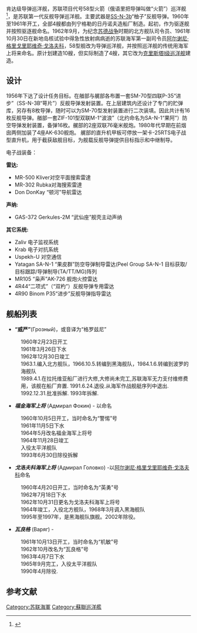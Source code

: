 {{noteTA
|G1=Military
|1=zh-hans:战列舰; zh-hant:戰艦;
}}
{{軍艦模板
|名稱= 肯达级导弹巡洋舰 
|圖片= [[File:Cruiser_Kynda.jpg|300px]]
|照片說明=  
|艦種= 导弹巡洋艦
|艦名=  
|前型= [[斯维尔德洛夫级巡洋舰|斯维尔德洛夫级巡洋舰]]
|次型= [[克里斯塔I级巡洋舰|克里斯塔I级巡洋舰]]
|同型= 4艘
|竣工= 1960年代初
|結局= 2002年退役
|狀態= 
|排水= 
|標準= 4300吨
|基準= 
|滿載= 5330噸
|長度= 142.3米
|闊度= 15.8米
|吃水= 5.1米
|飛行= 
|鍋爐= 4座КVN 95/64型
|引擎= 2台TV-12型蒸氣輪機，92,000马力，双轴双桨双舵
|極速= 34.5節
|續航= 18节3610海里<br />34节2000海里
|燃料=  燃油 
|乘員= 339人（其中军官27人）
|艦載機=直升机平台
|裝備=2座四联裝SM-70/P-35「進步」反舰导弹<br />1座双联ZIF-101/M-1「波浪」防空导弹<br />2座双联76.2毫米舰炮<br />4座30毫米舰炮<br />2座12管RBU-6000“龙卷风”-2反潜火箭发射器<br />2套三联装533毫米鱼雷发射管 
|其他=两台总功率1000千瓦的DG-500型柴油发电机<br />两台总功率1500千瓦的TD-750型涡轮发电机<br />自持力10天
|狀態2= 
|排水2=   
|標準2= 
|基準2= 
|滿載2= 
|長度2= 
|闊度2= 
|吃水2= 
|飛行2= 
|鍋爐2=
|引擎2= 
|極速2= 
|續航2= 
|燃料2=
|乘員2= 
|艦載機2=
}}  
肯达级导弹巡洋舰，苏联项目代号58型火箭（俄语里把导弹叫做“火箭”）巡洋舰<ref name="His10">{{Cite journal|author=Polutov Andrey V.|title=ソ連/ロシア巡洋艦建造史(第10回)|journal=[[世界の艦船|世界の艦船]]|issue=700|pages=156-161|publisher=[[海人社|海人社]]|id=NAID 40016364566|language=ja|date=2009年1月}}</ref>，是苏联第一代反舰导弹巡洋舰。主要武器是[[SS-N-3|SS-N-3b]]“柚子”反舰导弹。1960年至1961年开工，全部4艘都由列宁格勒的日丹诺夫造船厂制造。起初，作为驱逐舰并按照驱逐舰命名。1962年9月，为纪念[[苏德战争|苏德战争]]时期的北方舰队司令员、1961年10月30日在新地岛核试验中得急性放射病病逝的苏联海军第一副司令员[[阿尔谢尼·格里戈里耶维奇·戈洛夫科|阿尔谢尼·格里戈里耶维奇·戈洛夫科]]，58型舰改为导弹巡洋舰，并按照巡洋舰的传统用海军上将来命名。原计划建造10艘，但实际制造了4艘，其它改为[[克里斯塔I级巡洋舰|克里斯塔I级巡洋舰]]建造。

==设计==
1956年下达了设计任务目标。在艏部与艉部各布置一套SM-70型四联P-35“进步”（SS-N-3B“萼片”）反舰导弹发射装置。在上层建筑内还设计了专门的贮弹库，另存有8枚导弹，随时可以为SM-70型发射装置进行二次装填。因此共计有16枚反舰导弹。艏部一套ZIF-101型双联M-1“波浪”（北约命名为SA-N-1“果阿”）防空导弹发射装置，备弹16枚。艉部的2座双联76毫米舰炮。1980年代早期在前烟囱两侧加装了4座AK-630舰炮。  艉部的直升机甲板可停放一架卡-25RTS电子战型直升机，用于截获敌舰目标，为舰载反舰导弹提供目标指示和中继制导。

电子战装备：

'''雷达:'''
*MR-500 Kliver对空平面搜索雷達
*MR-302 Rubka对海搜索雷達
*Don  DonKay “顿河”导航雷达
  
'''声纳:''' 
*GAS-372 Gerkules-2M “武仙座”舰壳主动声纳

'''其它系统:''' 
*Zaliv 电子监视系统
*Krab 电子对抗系统
*Uspekh-U 对空通信
*Yatagan SA-N-1   “果皮群”防空导弹制导雷达(Peel Group SA-N-1 目标获取/目标跟踪/导弹制导(TA/TT/MG)阵列
*MR105 “枭声”AK-726 舰炮火控雷达 
*4R44“二项式”（“双杓”）反舰导弹专用雷达
*4R90 Binom P35“进步”反舰导弹指导雷达

==舰船列表==
* '''“威严”'''(Грозный)，或音译为“格罗兹尼”
: 1960年2月23日开工
: 1961年3月26日下水
: 1962年12月30日竣工
: 1963.1.编入北方舰队，1966.10.5.转编到黑海舰队，1984.1.6.转编到波罗的海舰队
: 1989.4.1.在拉托维亚船厂进行大修,大修尚未完工,苏联海军无力支付维修费用，该舰在船厂弃置. 1991.6.24.退役.从海军作战舰艇序列中退出. 1992.12.31.批准拆解. 1993年拆解. 

* '''''福金海军上将''''' (Адмирал Фокин) - 以{{link-ru|维塔利·亚历克西维奇·福金|Фокин, Виталий Алексеевич}}命名
:1960年10月5日开工，当时命名为“警惕”号
:1961年11月5日下水
:1964年5月改名福金海军上将号
:1964年11月28日竣工
:入役太平洋舰队
:1993年6月30日除役拆解

* '''''戈洛夫科海军上将''''' (Адмирал Головко) -以[[阿尔谢尼·格里戈里耶维奇·戈洛夫科|阿尔谢尼·格里戈里耶维奇·戈洛夫科]]命名
:1960年4月20日开工，当时命名为“英勇”号
:1962年7月18日下水
:1962年10月31日更名为戈洛夫科海军上将号
:1964年竣工，入役北方舰队，1968年3月调入黑海舰队
:1995年至1997年，是黑海舰队旗舰。2002年除役。 

* '''''瓦良格''''' (Варяг) -
:1961年10月13日开工，当时命名为“机敏”号
:1962年10月改名为“瓦良格”号
:1963年4月7日下水
:1965年9月完工，入役太平洋舰队
:1990年4月除役. 

==参考文献==
<references/>

{{ColdwarSovietShips}}

[[Category:苏联海軍|Category:苏联海軍]]
[[Category:蘇聯巡洋艦|Category:蘇聯巡洋艦]]